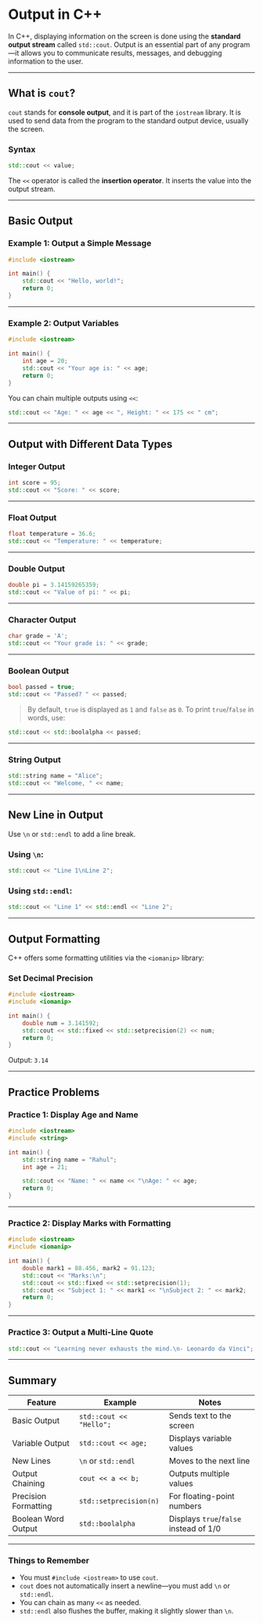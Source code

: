 # Output in C++

In C++, displaying information on the screen is done using the **standard output stream** called `std::cout`. Output is an essential part of any program—it allows you to communicate results, messages, and debugging information to the user.

---

## What is `cout`?

`cout` stands for **console output**, and it is part of the `iostream` library. It is used to send data from the program to the standard output device, usually the screen.

### Syntax

```cpp
std::cout << value;
```

The `<<` operator is called the **insertion operator**. It inserts the value into the output stream.

---

## Basic Output

### Example 1: Output a Simple Message

```cpp filename="basic_output.cpp" copy {4}
#include <iostream>

int main() {
    std::cout << "Hello, world!";
    return 0;
}
```

---

### Example 2: Output Variables

```cpp filename="output_variable.cpp" copy {6, 7}
#include <iostream>

int main() {
    int age = 20;
    std::cout << "Your age is: " << age;
    return 0;
}
```

You can chain multiple outputs using `<<`:

```cpp filename="chained_output.cpp" copy {6}
std::cout << "Age: " << age << ", Height: " << 175 << " cm";
```

---

## Output with Different Data Types

### Integer Output

```cpp filename="output_int.cpp" copy {6}
int score = 95;
std::cout << "Score: " << score;
```

---

### Float Output

```cpp filename="output_float.cpp" copy {6}
float temperature = 36.6;
std::cout << "Temperature: " << temperature;
```

---

### Double Output

```cpp filename="output_double.cpp" copy {6}
double pi = 3.14159265359;
std::cout << "Value of pi: " << pi;
```

---

### Character Output

```cpp filename="output_char.cpp" copy {6}
char grade = 'A';
std::cout << "Your grade is: " << grade;
```

---

### Boolean Output

```cpp filename="output_bool.cpp" copy {6, 7}
bool passed = true;
std::cout << "Passed? " << passed;
```

> By default, `true` is displayed as `1` and `false` as `0`.
> To print `true`/`false` in words, use:

```cpp filename="output_boolalpha.cpp" copy {7}
std::cout << std::boolalpha << passed;
```

---

### String Output

```cpp filename="output_string.cpp" copy {6}
std::string name = "Alice";
std::cout << "Welcome, " << name;
```

---

## New Line in Output

Use `\n` or `std::endl` to add a line break.

### Using `\n`:

```cpp filename="newline_n.cpp" copy {6}
std::cout << "Line 1\nLine 2";
```

### Using `std::endl`:

```cpp filename="newline_endl.cpp" copy {6}
std::cout << "Line 1" << std::endl << "Line 2";
```

---

## Output Formatting

C++ offers some formatting utilities via the `<iomanip>` library:

### Set Decimal Precision

```cpp filename="set_precision.cpp" copy {7}
#include <iostream>
#include <iomanip>

int main() {
    double num = 3.141592;
    std::cout << std::fixed << std::setprecision(2) << num;
    return 0;
}
```

Output: `3.14`

---

## Practice Problems

### Practice 1: Display Age and Name

```cpp filename="output_practice1.cpp" copy {6, 7}
#include <iostream>
#include <string>

int main() {
    std::string name = "Rahul";
    int age = 21;

    std::cout << "Name: " << name << "\nAge: " << age;
    return 0;
}
```

---

### Practice 2: Display Marks with Formatting

```cpp filename="output_practice2.cpp" copy {8, 9}
#include <iostream>
#include <iomanip>

int main() {
    double mark1 = 88.456, mark2 = 91.123;
    std::cout << "Marks:\n";
    std::cout << std::fixed << std::setprecision(1);
    std::cout << "Subject 1: " << mark1 << "\nSubject 2: " << mark2;
    return 0;
}
```

---

### Practice 3: Output a Multi-Line Quote

```cpp filename="output_practice3.cpp" copy {6}
std::cout << "Learning never exhausts the mind.\n- Leonardo da Vinci";
```

---

## Summary

| Feature              | Example                 | Notes                                  |
| -------------------- | ----------------------- | -------------------------------------- |
| Basic Output         | `std::cout << "Hello";` | Sends text to the screen               |
| Variable Output      | `std::cout << age;`     | Displays variable values               |
| New Lines            | `\n` or `std::endl`     | Moves to the next line                 |
| Output Chaining      | `cout << a << b;`       | Outputs multiple values                |
| Precision Formatting | `std::setprecision(n)`  | For floating-point numbers             |
| Boolean Word Output  | `std::boolalpha`        | Displays `true`/`false` instead of 1/0 |

---

### Things to Remember

- You must `#include <iostream>` to use `cout`.
- `cout` does not automatically insert a newline—you must add `\n` or `std::endl`.
- You can chain as many `<<` as needed.
- `std::endl` also flushes the buffer, making it slightly slower than `\n`.
